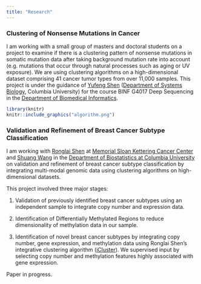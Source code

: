 ```yaml
---
title: "Research"
---
```


### Clustering of Nonsense Mutations in Cancer
I am working with a small group of masters and doctoral students on a project to examine if there is a clustering pattern of nonsense mutations in somatic mutation data after taking background mutation rate into account (e.g. mutations that occur through natural processes such as aging or UV exposure). We are using clustering algorithms on a high-dimensional dataset comprising 41 cancer tumor types from over 11,000 samples. This project is under the guidance of [Yufeng Shen](https://www.dbmi.columbia.edu/people/yufeng-shen/) ([Department of Systems Biology](https://systemsbiology.columbia.edu/), Columbia University) for the course BINF G4017 Deep Sequencing in the [Department of Biomedical Informatics](https://www.dbmi.columbia.edu/). 

```r
library(knitr)
knitr::include_graphics("algorithm.png")
```


### Validation and Refinement of Breast Cancer Subtype Classification

I am working with [Ronglai Shen](https://www.mskcc.org/profile/ronglai-shen) at [Memorial Sloan Kettering Cancer Center](https://www.mskcc.org/) and [Shuang Wang](https://www.mailman.columbia.edu/people/our-faculty/sw2206) in the [Department of Biostatistics at Columbia University](https://www.mailman.columbia.edu/become-student/departments/biostatistics) on validation and refinement of breast cancer subtype classification by integrating multi-modal genomic data using clustering algorithms on high-dimensional datasets.

This project involved three major stages:

1. Validation of previously identified breast cancer subtypes using an independent sample to integrate copy number and expression data. 

2. Identification of Differentially Methylated Regions to reduce dimensionality of methylation data in our sample. 

3. Identification of novel breast cancer subtypes by integrating copy number, gene expression, and methylation data using Ronglai Shen's integrative clustering algorithm ([iCluster](https://www.bioconductor.org/packages/release/bioc/html/iClusterPlus.html)). We supervised input by selecting copy number and methylation features highly associated with gene expression.

Paper in progress. 


